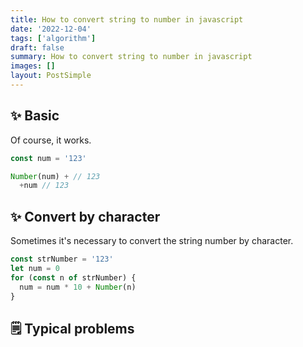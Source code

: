 ```yaml
---
title: How to convert string to number in javascript
date: '2022-12-04'
tags: ['algorithm']
draft: false
summary: How to convert string to number in javascript
images: []
layout: PostSimple
---
```


## ✨ Basic

Of course, it works.

```javascript
const num = '123'

Number(num) + // 123
  +num // 123
```

## ✨ Convert by character

Sometimes it's necessary to convert the string number by character.

```javascript
const strNumber = '123'
let num = 0
for (const n of strNumber) {
  num = num * 10 + Number(n)
}
```

## 🗒️ Typical problems

